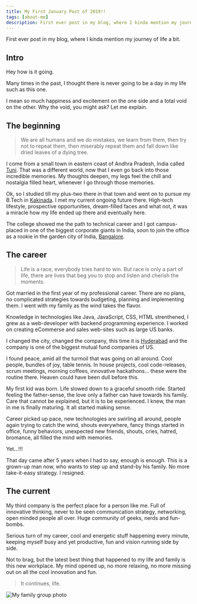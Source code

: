 ```yaml
---
title: My First January Post of 2019!!
tags: [about-me]
description: First ever post in my blog, where I kinda mention my journey of life a bit.
---
```


First ever post in my blog, where I kinda mention my journey of life a bit.

<!--truncate-->

## Intro

Hey how is it going.

Many times in the past, I thought there is never going to be a day in my life such as this one.

I mean so much happiness and excitement on the one side and a total void on the other. Why the void, you might ask? Let me explain.

## The beginning

> We are all humans and we do mistakes, we learn from them, then try not to repeat them, then miserably repeat them and fall down like dried leaves of a dying tree.

I come from a small town in eastern coast of Andhra Pradesh, India called [Tuni](https://en.wikipedia.org/wiki/Tuni). That was a different world, now that I even go back into those incredible memories. My thoughts deepen, my legs feel the chill and nostalgia filled heart, whenever I go through those memories.

Ok, so I studied till my plus-two there in that town and went on to pursue my B.Tech in [Kakinada](https://en.wikipedia.org/wiki/Kakinada). I met my current ongoing future there. High-tech lifestyle, prospective opportunities, dream-filled faces and what not, it was a miracle how my life ended up there and eventually here.

The college showed me the path to technical career and I got campus-placed in one of the biggest corporate giants in India, soon to join the office as a rookie in the garden city of India, [Bangalore](https://en.wikipedia.org/wiki/Bangalore).

## The career

> Life is a race, everybody tries hard to win. But race is only a part of life, there are lives that beg you to stop and listen and cherish the moments.

Got married in the first year of my professional career. There are no plans, no complicated strategies towards budgeting, planning and implementing them. I went with my family as the wind takes the flavor.

Knowledge in technologies like Java, JavaScript, CSS, HTML strenthened, I grew as a web-developer with backend programming experience. I worked on creating eCommerse and sales web-sites such as large US banks.

I changed the city, changed the company, this time it is [Hyderabad](https://en.wikipedia.org/wiki/Hyderabad) and the company is one of the biggest mutual fund companies of US.

I found peace, amid all the turmoil that was going on all around. Cool people, bundles of joy, table tennis. In house projects, cool code-releases, scrum meetings, morning coffees, innovative hackathons... these were the routine there. Heaven could have been dull before this.

My first kid was born. Life slowed down to a graceful smooth ride. Started feeling the father-sense, the love only a father can have towards his family. Care that cannot be explained, but it is to be experienced. I knew, the man in me is finally maturing. It all started making sense.

Career picked up pace, new technologies are swirling all around, people again trying to catch the wind, shouts everywhere, fancy things started in office, funny behaviors, unexpected new friends, shouts, cries, hatred, bromance, all filled the mind with memories.

Yet...!!!

That day came after 5 years when I had to say, enough is enough. This is a grown-up man now, who wants to step up and stand-by his family. No more take-it-easy strategy. I resigned.

## The current

My third company is the perfect place for a person like me. Full of innovative thinking, never to be seen communication strategy, networking, open minded people all over. Huge community of geeks, nerds and fun-bombs.

Serious turn of my career, cool and energetic stuff happening every minute, keeping myself busy and yet productive, fun and vision running side by side.

Not to brag, but the latest best thing that happened to my life and family is this new workplace. My mind opened up, no more relaxing, no more missing out on all the cool innovation and fun.

> It continues, life.

![My family group photo](/img/me-ammu-sowji.jpeg)